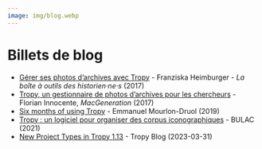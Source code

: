 ```yaml
---
image: img/blog.webp
---
```


# Billets de blog

- [Gérer ses photos d’archives avec Tropy](http://www.boiteaoutils.info/2017/10/gerer-ses-photos-darchives-avec-tropy/) - Franziska Heimburger - *La boîte à outils des historien·ne·s* (2017)
- [Tropy, un gestionnaire de photos d'archives pour les chercheurs](https://www.macg.co/logiciels/2017/10/tropy-un-gestionnaire-de-photos-darchives-pour-les-chercheurs-100197) - Florian Innocente, *MacGeneration* (2017)
- [Six months of using Tropy](https://www.e-mourlon-druol.com/six-months-of-using-tropy/) - Emmanuel Mourlon-Druol (2019)
- [Tropy : un logiciel pour organiser des corpus iconographiques](https://bulac.hypotheses.org/33406) - BULAC (2021)
- [New Project Types in Tropy 1.13](https://tropy.org/blog/new-project-types-in-tropy-1-13) - Tropy Blog (2023-03-31)